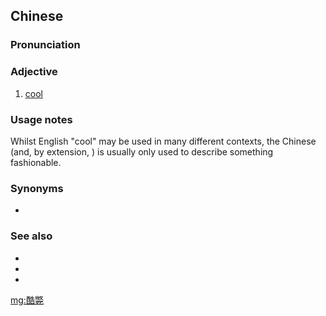 {{also|酷毙}}
==Chinese==
{{zh-forms|s=酷毙|cool|''intensifier''}}

===Pronunciation===
{{zh-pron
|m=kùbì
|cat=a
}}

===Adjective===
{{zh-adj}}

# {{lb|zh|slang}} [[cool]]

===Usage notes===
Whilst English "cool" may be used in many different contexts, the Chinese {{zh-l|酷}} (and, by extension, {{lang|zh|酷斃}}) is usually only used to describe something fashionable.

===Synonyms===
* {{zh-l|酷}}

===See also===
* {{zh-l|牛}}
* {{zh-l|強}}
* {{zh-l|絕}}

[[mg:酷斃]]